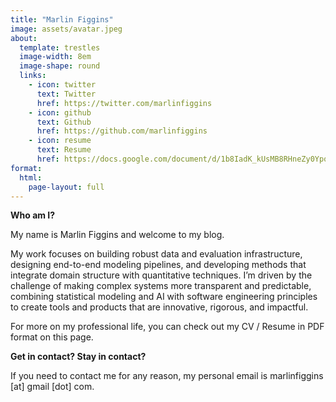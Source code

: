 ```yaml
---
title: "Marlin Figgins"
image: assets/avatar.jpeg
about:
  template: trestles
  image-width: 8em
  image-shape: round
  links:
    - icon: twitter
      text: Twitter
      href: https://twitter.com/marlinfiggins
    - icon: github
      text: Github
      href: https://github.com/marlinfiggins
    - icon: resume
      text: Resume
      href: https://docs.google.com/document/d/1b8IadK_kUsMB8RHneZy0YpqTsOYUBAfPIm342WoeubI/edit?usp=sharing
format:
  html:
    page-layout: full
---
```


**Who am I?**

My name is Marlin Figgins and welcome to my blog. 

My work focuses on building robust data and evaluation infrastructure, designing end-to-end modeling pipelines, and developing methods that integrate domain structure with quantitative techniques. I’m driven by the challenge of making complex systems more transparent and predictable, combining statistical modeling and AI with software engineering principles to create tools and products that are innovative, rigorous, and impactful.

<!-- I currently develop Bayesian methods for inference and forecasting of epidemic and evolutionary dynamics of respiratory viruses in the [Bedford lab](https://bedford.io/) at the Fred Hutchinson Cancer Research Center. You can learn about this work and more on the [Research](research) page. -->

For more on my professional life, you can check out my CV / Resume in PDF format on this page.

**Get in contact? Stay in contact?**

If you need to contact me for any reason, my personal email is marlinfiggins [at] gmail [dot] com.


<!-- ## Education

**University of Washington, Seattle** | Seattle, WA

PhD in Applied Mathematics | Sep 2020 -- present
M.S in Applied Mathematics | Sep 2020 -- June 2021

**University of Chicago** | Chicago, IL

B.S in Mathematics | Sep 2016 -- Dec 2019 -->
